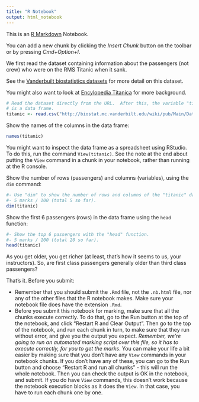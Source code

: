```yaml
---
title: "R Notebook"
output: html_notebook
---
```


This is an [R Markdown](http://rmarkdown.rstudio.com) Notebook. 

You can add a new chunk by clicking the *Insert Chunk* button on the toolbar or
by pressing *Cmd+Option+I*.

We first read the dataset containing information about the passengers (not
crew) who were on the RMS Titanic when it sank.

See the [Vanderbuilt biostatistics
datasets](http://biostat.mc.vanderbilt.edu/wiki/pub/Main/DataSets) for more
detail on this dataset.

You might also want to look at [Encylopedia
Titanica](https://www.encyclopedia-titanica.org/titanic-statistics.html) for
more background.

```r
# Read the dataset directly from the URL.  After this, the variable "titanic"
# is a data frame.
titanic <- read.csv("http://biostat.mc.vanderbilt.edu/wiki/pub/Main/DataSets/titanic3.csv")
```

Show the names of the columns in the data frame:

```r
names(titanic)
```

You might want to inspect the data frame as a spreadsheet using RStudio.  To do
this, run the command `View(titanic)`.  See the note at the end about putting
the `View` command in a chunk in your notebook, rather than running at the
R console.

Show the number of rows (passengers) and columns (variables), using the `dim`
command:

```r
#- Use "dim" to show the number of rows and columns of the "titanic" data frame.
#- 5 marks / 100 (total 5 so far).
dim(titanic)
```

Show the first 6 passengers (rows) in the data frame using the `head` function:

```r
#- Show the top 6 passengers with the "head" function.
#- 5 marks / 100 (total 20 so far).
head(titanic)
```

As you get older, you get richer (at least, that's how it seems to us, your
instructors).  So, are first class passengers generally older than third class
passengers?

That's it.  Before you submit:

* Remember that you should submit the `.Rmd` file, not the `.nb.html` file, nor
  any of the other files that the R notebook makes.  Make sure your notebook
  file does have the extension `.Rmd`.
* Before you submit this notebook for marking, make sure that all the chunks
  execute correctly.  To do that, go to the Run button at the top of the
  notebook, and click "Restart R and Clear Output".  Then go to the top of the
  notebook, and run each chunk in turn, to make sure that they run without
  error, and give you the output you expect.  *Remember, we're going to run an
  automated marking script over this file, so it has to execute correctly, for
  you to get the marks*.   You can make your life a bit easier by making sure
  that you don't have any `View` commands in your notebook chunks.   If you
  don't have any of these, you can go to the Run button and choose "Restart R
  and run all chunks" - this will run the whole notebook.   Then you can check
  the output is OK in the notebook, and submit.  If you do have `View`
  commands, this doesn't work because the notebook execution blocks as it does
  the `View`.  In that case, you have to run each chunk one by one.
